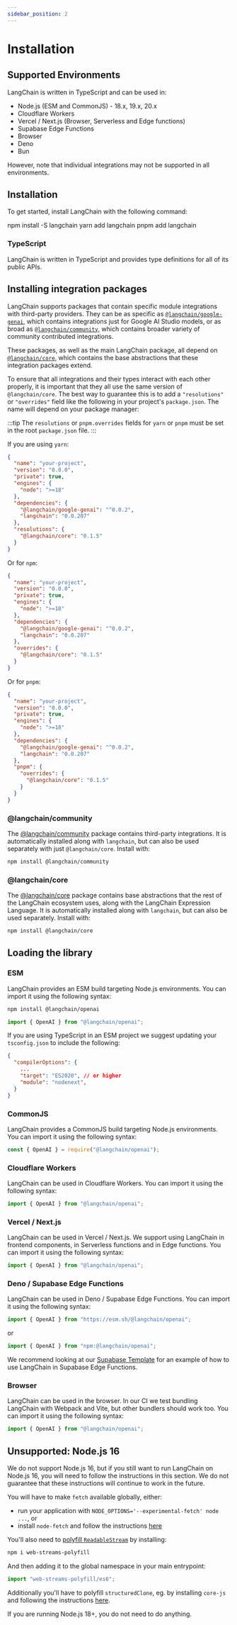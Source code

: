 ```yaml
---
sidebar_position: 2
---
```


# Installation

## Supported Environments

LangChain is written in TypeScript and can be used in:

- Node.js (ESM and CommonJS) - 18.x, 19.x, 20.x
- Cloudflare Workers
- Vercel / Next.js (Browser, Serverless and Edge functions)
- Supabase Edge Functions
- Browser
- Deno
- Bun

However, note that individual integrations may not be supported in all environments.

## Installation

To get started, install LangChain with the following command:


<Tabs>
  <TabItem value="npm" label="npm" default>
    <CodeBlock language="bash">npm install -S langchain</CodeBlock>
  </TabItem>
  <TabItem value="yarn" label="Yarn">
    <CodeBlock language="bash">yarn add langchain</CodeBlock>
  </TabItem>
  <TabItem value="pnpm" label="pnpm">
    <CodeBlock language="bash">pnpm add langchain</CodeBlock>
  </TabItem>
</Tabs>

### TypeScript

LangChain is written in TypeScript and provides type definitions for all of its public APIs.

## Installing integration packages

LangChain supports packages that contain specific module integrations with third-party providers.
They can be as specific as [`@langchain/google-genai`](/docs/integrations/platforms/google#chatgooglegenerativeai), which contains integrations just for Google AI Studio models,
or as broad as [`@langchain/community`](https://www.npmjs.com/package/@langchain/community), which contains broader variety of community contributed integrations.

These packages, as well as the main LangChain package, all depend on [`@langchain/core`](https://www.npmjs.com/package/@langchain/core), which contains the base abstractions
that these integration packages extend.

To ensure that all integrations and their types interact with each other properly, it is important that they all use the same version of `@langchain/core`.
The best way to guarantee this is to add a `"resolutions"` or `"overrides"` field like the following in your project's `package.json`. The name will depend on your package manager:

:::tip
The `resolutions` or `pnpm.overrides` fields for `yarn` or `pnpm` must be set in the root `package.json` file.
:::

If you are using `yarn`:

```json title="yarn package.json"
{
  "name": "your-project",
  "version": "0.0.0",
  "private": true,
  "engines": {
    "node": ">=18"
  },
  "dependencies": {
    "@langchain/google-genai": "^0.0.2",
    "langchain": "0.0.207"
  },
  "resolutions": {
    "@langchain/core": "0.1.5"
  }
}
```

Or for `npm`:

```json title="npm package.json"
{
  "name": "your-project",
  "version": "0.0.0",
  "private": true,
  "engines": {
    "node": ">=18"
  },
  "dependencies": {
    "@langchain/google-genai": "^0.0.2",
    "langchain": "0.0.207"
  },
  "overrides": {
    "@langchain/core": "0.1.5"
  }
}
```

Or for `pnpm`:

```json title="pnpm package.json"
{
  "name": "your-project",
  "version": "0.0.0",
  "private": true,
  "engines": {
    "node": ">=18"
  },
  "dependencies": {
    "@langchain/google-genai": "^0.0.2",
    "langchain": "0.0.207"
  },
  "pnpm": {
    "overrides": {
      "@langchain/core": "0.1.5"
    }
  }
}
```

### @langchain/community

The [@langchain/community](https://www.npmjs.com/package/@langchain/community) package contains third-party integrations.
It is automatically installed along with `langchain`, but can also be used separately with just `@langchain/core`. Install with:

```bash npm2yarn
npm install @langchain/community
```

### @langchain/core

The [@langchain/core](https://www.npmjs.com/package/@langchain/core) package contains base abstractions that the rest of the LangChain ecosystem uses, along with the LangChain Expression Language.
It is automatically installed along with `langchain`, but can also be used separately. Install with:

```bash npm2yarn
npm install @langchain/core
```


<IntegrationInstallTooltip></IntegrationInstallTooltip>

## Loading the library

### ESM

LangChain provides an ESM build targeting Node.js environments. You can import it using the following syntax:

```bash npm2yarn
npm install @langchain/openai
```

```typescript
import { OpenAI } from "@langchain/openai";
```

If you are using TypeScript in an ESM project we suggest updating your `tsconfig.json` to include the following:

```json title="tsconfig.json"
{
  "compilerOptions": {
    ...
    "target": "ES2020", // or higher
    "module": "nodenext",
  }
}
```

### CommonJS

LangChain provides a CommonJS build targeting Node.js environments. You can import it using the following syntax:

```typescript
const { OpenAI } = require("@langchain/openai");
```

### Cloudflare Workers

LangChain can be used in Cloudflare Workers. You can import it using the following syntax:

```typescript
import { OpenAI } from "@langchain/openai";
```

### Vercel / Next.js

LangChain can be used in Vercel / Next.js. We support using LangChain in frontend components, in Serverless functions and in Edge functions. You can import it using the following syntax:

```typescript
import { OpenAI } from "@langchain/openai";
```

### Deno / Supabase Edge Functions

LangChain can be used in Deno / Supabase Edge Functions. You can import it using the following syntax:

```typescript
import { OpenAI } from "https://esm.sh/@langchain/openai";
```

or

```typescript
import { OpenAI } from "npm:@langchain/openai";
```

We recommend looking at our [Supabase Template](https://github.com/langchain-ai/langchain-template-supabase) for an example of how to use LangChain in Supabase Edge Functions.

### Browser

LangChain can be used in the browser. In our CI we test bundling LangChain with Webpack and Vite, but other bundlers should work too. You can import it using the following syntax:

```typescript
import { OpenAI } from "@langchain/openai";
```

## Unsupported: Node.js 16

We do not support Node.js 16, but if you still want to run LangChain on Node.js 16, you will need to follow the instructions in this section. We do not guarantee that these instructions will continue to work in the future.

You will have to make `fetch` available globally, either:

- run your application with `NODE_OPTIONS='--experimental-fetch' node ...`, or
- install `node-fetch` and follow the instructions [here](https://github.com/node-fetch/node-fetch#providing-global-access)

You'll also need to [polyfill `ReadableStream`](https://www.npmjs.com/package/web-streams-polyfill) by installing:

```bash npm2yarn
npm i web-streams-polyfill
```

And then adding it to the global namespace in your main entrypoint:

```typescript
import "web-streams-polyfill/es6";
```

Additionally you'll have to polyfill `structuredClone`, eg. by installing `core-js` and following the instructions [here](https://github.com/zloirock/core-js).

If you are running Node.js 18+, you do not need to do anything.
